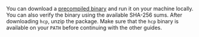 You can download a [precompiled binary](https://releases.hashicorp.com/hcp/) and
run it on your machine locally. You can also verify the binary using the
available SHA-256 sums. After downloading `hcp`, unzip the package. Make sure
that the `hcp` binary is available on your `PATH` before continuing with the
other guides.

